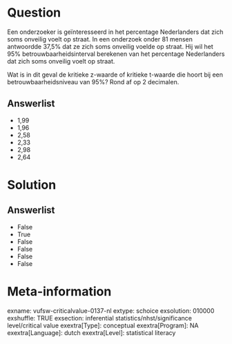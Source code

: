 Question
========
Een onderzoeker is geïnteresseerd in het percentage Nederlanders dat
zich soms onveilig voelt op straat. In een onderzoek onder 81 mensen
antwoordde 37,5% dat ze zich soms onveilig voelde op straat. Hij wil het
95% betrouwbaarheidsinterval berekenen van het percentage Nederlanders
dat zich soms onveilig voelt op straat.  
  
Wat is in dit geval de kritieke z-waarde of kritieke t-waarde die hoort
bij een betrouwbaarheidsniveau van 95%? Rond af op 2 decimalen.

Answerlist
----------
* 1,99
* 1,96
* 2,58
* 2,33
* 2,98
* 2,64

Solution
========










Answerlist
----------
* False
* True
* False
* False
* False
* False

Meta-information
================
exname: vufsw-criticalvalue-0137-nl
extype: schoice
exsolution: 010000
exshuffle: TRUE
exsection: inferential statistics/nhst/significance level/critical value
exextra[Type]: conceptual
exextra[Program]: NA
exextra[Language]: dutch
exextra[Level]: statistical literacy

